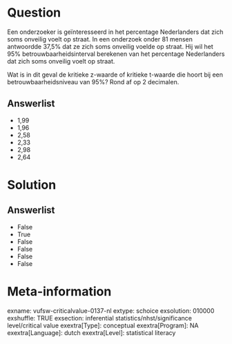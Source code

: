 Question
========
Een onderzoeker is geïnteresseerd in het percentage Nederlanders dat
zich soms onveilig voelt op straat. In een onderzoek onder 81 mensen
antwoordde 37,5% dat ze zich soms onveilig voelde op straat. Hij wil het
95% betrouwbaarheidsinterval berekenen van het percentage Nederlanders
dat zich soms onveilig voelt op straat.  
  
Wat is in dit geval de kritieke z-waarde of kritieke t-waarde die hoort
bij een betrouwbaarheidsniveau van 95%? Rond af op 2 decimalen.

Answerlist
----------
* 1,99
* 1,96
* 2,58
* 2,33
* 2,98
* 2,64

Solution
========










Answerlist
----------
* False
* True
* False
* False
* False
* False

Meta-information
================
exname: vufsw-criticalvalue-0137-nl
extype: schoice
exsolution: 010000
exshuffle: TRUE
exsection: inferential statistics/nhst/significance level/critical value
exextra[Type]: conceptual
exextra[Program]: NA
exextra[Language]: dutch
exextra[Level]: statistical literacy

